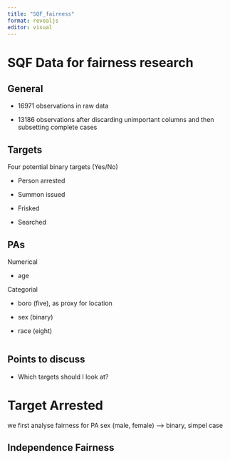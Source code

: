 ```yaml
---
title: "SQF_fairness"
format: revealjs
editor: visual
---
```


# SQF Data for fairness research

## General

-   16971 observations in raw data

-   13186 observations after discarding unimportant columns and then subsetting complete cases

## Targets

Four potential binary targets (Yes/No)

-   Person arrested

-   Summon issued

-   Frisked

-   Searched

## PAs

Numerical

-   age

Categorial

-   boro (five), as proxy for location

-   sex (binary)

-   race (eight)

    ```r

    ```

## Points to discuss

-   Which targets should I look at?

# Target Arrested

we first analyse fairness for PA sex (male, female) –\> binary, simpel case

## Independence Fairness
